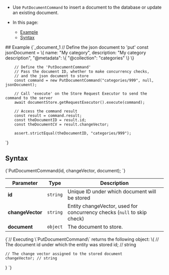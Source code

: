 
<Admonition type="note" title="">

* Use `PutDocumentCommand` to insert a document to the database or update an existing document.

* In this page:

   * [Example](../../../client-api/commands/documents/put.mdx#example)
   * [Syntax](../../../client-api/commands/documents/put.mdx#syntax)

</Admonition>
## Example

<TabItem value="put" label="put">
<CodeBlock language="js">
{`_document_1
        // Define the json document to 'put'
        const jsonDocument = \{
            name: "My category",
            description: "My category description",
            "@metadata": \{
                "@collection": "categories"
            \}
        \}
        
        // Define the 'PutDocumentCommand'
        // Pass the document ID, whether to make concurrency checks, 
        // and the json document to store
        const command = new PutDocumentCommand("categories/999", null, jsonDocument);

        // Call 'execute' on the Store Request Executor to send the command to the server
        await documentStore.getRequestExecutor().execute(command);

        // Access the command result
        const result = command.result;
        const theDocumentID = result.id;
        const theDocumentCV = result.changeVector;
        
        assert.strictEqual(theDocumentID, "categories/999");
`}
</CodeBlock>
</TabItem>



## Syntax

<TabItem value="syntax_1" label="syntax_1">
<CodeBlock language="js">
{`PutDocumentCommand(id, changeVector, document);
`}
</CodeBlock>
</TabItem>

| Parameter        | Type     | Description                                                             |
|------------------|----------|-------------------------------------------------------------------------|
| **id**           | `string` | Unique ID under which document will be stored                           |
| **changeVector** | `string` | Entity changeVector, used for concurrency checks (`null` to skip check) |
| **document**     | `object` | The document to store.                                                  |

<TabItem value="syntax_2" label="syntax_2">
<CodeBlock language="js">
{`// Executing \`PutDocumentCommand\` returns the following object:
\{
    // The document id under which the entity was stored
    id; // string
    
    // The change vector assigned to the stored document
    changeVector; // string
\}
`}
</CodeBlock>
</TabItem>




